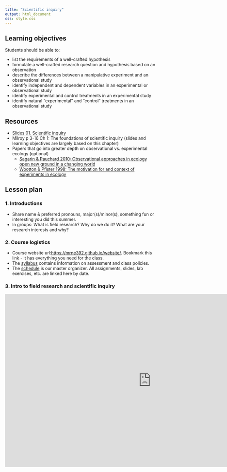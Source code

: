 ```yaml
---
title: "Scientific inquiry"
output: html_document
css: style.css
---
```


## Learning objectives

Students should be able to:

* list the requirements of a well-crafted hypothesis 
* formulate a well-crafted research question and hypothesis based on an observation
* describe the differences between a manipulative experiment and an observational study
* identify independent and dependent variables in an experimental or observational study
* identify experimental and control treatments in an experimental study
* identify natural "experimental" and "control" treatments in an observational study


## Resources

* [Slides 01. Scientific inquiry](https://docs.google.com/presentation/d/1J_MQHerLhh3m3X6Nt_omx3b_K_YBR9RpqcHNmxg37pA/edit?usp=sharing)
* Milroy p 3-16 Ch 1: The foundations of scientific inquiry (slides and learning objectives are largely based on this chapter)
* Papers that go into greater depth on observational vs. experimental ecology (optional)
  * [Sagarin & Pauchard 2010: Observational approaches in ecology open new ground in a changing world](https://people.stfx.ca/rscrosat/eie13/Sagarin_Pauchard_2010.pdf)
  * [Wootton & Pfister 1998: The motivation for and context of experiments in ecology](https://mrne392.github.io/lesson-plans/Wootton_Pfister_1998.pdf)


## Lesson plan

### 1. Introductions

* Share name & preferred pronouns, major(s)/minor(s), something fun or interesting you did this summer.
* In groups: What is field research? Why do we do it? What are your research interests and why?

### 2. Course logistics

* Course website url:[https://mrne392.github.io/website/](https://mrne392.github.io/website/). Bookmark this link - it has everything you need for the class. 
* The [syllabus](https://mrne392.github.io/website/syllabus.html) contains information on assessment and class policies.
* The [schedule](https://mrne392.github.io/website/schedule.html) is our master organizer. All assignments, slides, lab exercises, etc. are linked here by date. 

### 3. Intro to field research and scientific inquiry

<iframe src="https://docs.google.com/presentation/d/1J_MQHerLhh3m3X6Nt_omx3b_K_YBR9RpqcHNmxg37pA/embed?start=false&loop=false&delayms=5000" frameborder="0" width="960" height="569" allowfullscreen="true" mozallowfullscreen="true" webkitallowfullscreen="true"></iframe>

